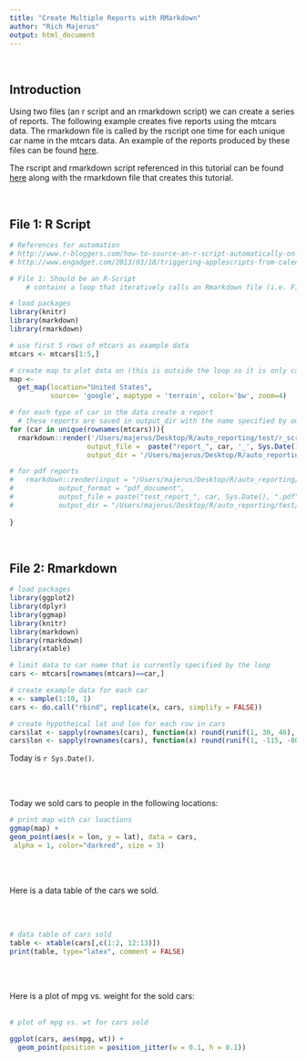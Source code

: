 ```yaml
---
title: "Create Multiple Reports with RMarkdown"
author: "Rich Majerus"
output: html_document
---
```


<br/>

## Introduction 
Using two files (an r script and an rmarkdown script) we can create a series of reports.  The following example creates five reports using the mtcars data.  The rmarkdown file is called by the rscript one time for each unique car name in the mtcars data.  An example of the reports produced by these files can be found <a href="http://www.reed.edu/data-at-reed/resources/R/markdown_loop_example.html" target="_blank">here</a>.  <br/> 

The rscript and rmarkdown script referenced in this tutorial can be found <a href="http://www.richmajerus.com/" target="_blank">here</a> along with the rmarkdown file that creates this tutorial.  

<br/>

## File 1: R Script 

```r

# References for automation 
# http://www.r-bloggers.com/how-to-source-an-r-script-automatically-on-a-mac-using-automator-and-ical/
# http://www.engadget.com/2013/03/18/triggering-applescripts-from-calendar-alerts-in-mountain-lion/

# File 1: Should be an R-Script 
    # contains a loop that iteratively calls an Rmarkdown file (i.e. File 2)

# load packages
library(knitr)
library(markdown)
library(rmarkdown)

# use first 5 rows of mtcars as example data
mtcars <- mtcars[1:5,]

# create map to plot data on (this is outside the loop so it is only called once)
map <-
  get_map(location="United States",
          source= 'google', maptype = 'terrain', color='bw', zoom=4) 

# for each type of car in the data create a report
  # these reports are saved in output_dir with the name specified by output_file
for (car in unique(rownames(mtcars))){
  rmarkdown::render('/Users/majerus/Desktop/R/auto_reporting/test/r_script.Rmd',  # file 2
                   output_file =  paste("report_", car, '_', Sys.Date(), ".html", sep=''), 
                   output_dir = '/Users/majerus/Desktop/R/auto_reporting/test/reports')

# for pdf reports  
#   rmarkdown::render(input = "/Users/majerus/Desktop/R/auto_reporting/test/r_script_pdf.Rmd", 
#           output_format = "pdf_document",
#           output_file = paste("test_report_", car, Sys.Date(), ".pdf", sep=''),
#           output_dir = "/Users/majerus/Desktop/R/auto_reporting/test/reports")
  
}
```

<br/>

## File 2: Rmarkdown

```r
# load packages 
library(ggplot2)
library(dplyr)
library(ggmap)
library(knitr)
library(markdown)
library(rmarkdown)
library(xtable)
```

```r

# limit data to car name that is currently specified by the loop  
cars <- mtcars[rownames(mtcars)==car,]

# create example data for each car 
x <- sample(1:10, 1)
cars <- do.call("rbind", replicate(x, cars, simplify = FALSE))

# create hypotheical lat and lon for each row in cars 
cars$lat <- sapply(rownames(cars), function(x) round(runif(1, 30, 46), 3))
cars$lon <- sapply(rownames(cars), function(x) round(runif(1, -115, -80),3))

```

Today is `r Sys.Date()`.  

<br><br>

Today we sold cars to people in the following locations: 

```r

# print map with car loactions 
ggmap(map) + 
geom_point(aes(x = lon, y = lat), data = cars,
 alpha = 1, color="darkred", size = 3)


```

<br><br>

Here is a data table of the cars we sold. 

<br><br>

```r

# data table of cars sold 
table <- xtable(cars[,c(1:2, 12:13)])
print(table, type="latex", comment = FALSE)


```

<br><br>

\newpage

Here is a plot of mpg vs. weight for the sold cars: 
<br><br>

```r
# plot of mpg vs. wt for cars sold

ggplot(cars, aes(mpg, wt)) + 
  geom_point(position = position_jitter(w = 0.1, h = 0.1)) 


```






